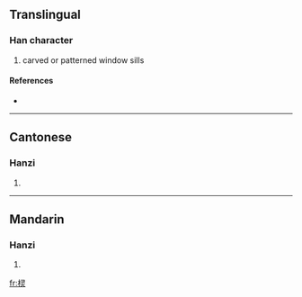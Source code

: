 {{also|欞}}
==Translingual==

===Han character===
{{Han char|rn=75|rad=木|as=07|sn=11|four=|canj=木尸一火 (DSMF)}}

# carved or patterned window sills

====References====
* {{Han ref|kx=0531.131|hdz=21221.060|uh=68C2|ud=26818}}

----

==Cantonese==

===Hanzi===
{{yue-hanzi|jyut=|y=ling4|tra=欞}}

# {{defn|Cantonese}}

----

==Mandarin==

===Hanzi===
{{cmn-hanzi|tra=欞|pin=[[líng]] ([[ling2]]), [[lún]] ([[lun2]])|wg=ling<sup>2</sup>, lun<sup>2</sup>}}

# {{defn|Mandarin}}

[[fr:棂]]